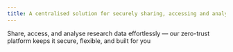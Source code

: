 ```yaml
---
title: A centralised solution for securely sharing, accessing and analysing research data.
---
```


Share, access, and analyse research data effortlessly — our zero-trust platform keeps it secure, flexible, and built for you
